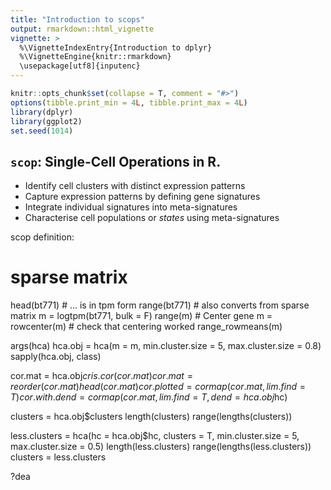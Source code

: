 ```yaml
---
title: "Introduction to scops"
output: rmarkdown::html_vignette
vignette: >
  %\VignetteIndexEntry{Introduction to dplyr}
  %\VignetteEngine{knitr::rmarkdown}
  \usepackage[utf8]{inputenc}
---
```


```r
knitr::opts_chunk$set(collapse = T, comment = "#>")
options(tibble.print_min = 4L, tibble.print_max = 4L)
library(dplyr)
library(ggplot2)
set.seed(1014)
```

## `scop`: Single-Cell Operations in R.

* Identify cell clusters with distinct expression patterns
* Capture expression patterns by defining gene signatures
* Integrate individual signatures into meta-signatures
* Characterise cell populations or *states* using meta-signatures

scop definition:

# sparse matrix
head(bt771)
# ... is in tpm form
range(bt771)
# also converts from sparse matrix
m = logtpm(bt771, bulk = F)
range(m)
# Center gene
m = rowcenter(m)
# check that centering worked
range_rowmeans(m)

args(hca)
hca.obj = hca(m = m, min.cluster.size = 5, max.cluster.size = 0.8)
sapply(hca.obj, class)

cor.mat = hca.obj$cr
is.cor(cor.mat)
cor.mat = reorder(cor.mat)
head(cor.mat)
cor.plotted = cormap(cor.mat, lim.find = T)
cor.with.dend = cormap(cor.mat, lim.find = T, dend = hca.obj$hc)

clusters = hca.obj$clusters
length(clusters)
range(lengths(clusters))

less.clusters = hca(hc = hca.obj$hc, clusters = T, min.cluster.size = 5, max.cluster.size = 0.5)
length(less.clusters)
range(lengths(less.clusters))
clusters = less.clusters

?dea


